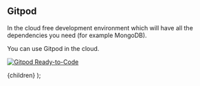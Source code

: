 
## Gitpod

In the cloud free development environment which will have all the dependencies you need (for example MongoDB).

You can use Gitpod in the cloud.

[![Gitpod Ready-to-Code](https://img.shields.io/badge/Gitpod-Ready--to--Code-blue?logo=gitpod)](https://gitpod.io/#https://github.com/EddieHubCommunity/LinkFree/)

  <DocsLayout title="LinkFree Gitpod Development Documentation">
    {children}
  </DocsLayout>
);
